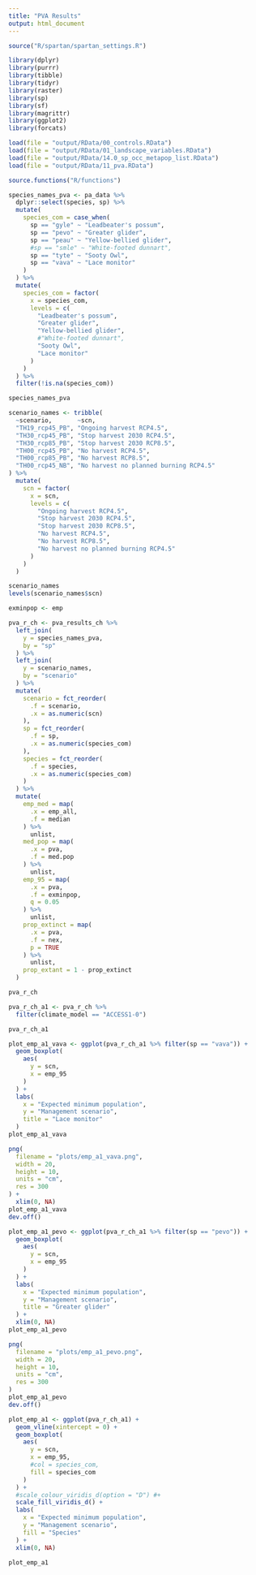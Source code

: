 ```yaml
---
title: "PVA Results"
output: html_document
---
```



```r
source("R/spartan/spartan_settings.R")
```


```r
library(dplyr)
library(purrr)
library(tibble)
library(tidyr)
library(raster)
library(sp)
library(sf)
library(magrittr)
library(ggplot2)
library(forcats)
```

```r
load(file = "output/RData/00_controls.RData")
load(file = "output/RData/01_landscape_variables.RData")
load(file = "output/RData/14.0_sp_occ_metapop_list.RData")
load(file = "output/RData/11_pva.RData")
```

```r
source.functions("R/functions")
```

```r
species_names_pva <- pa_data %>%
  dplyr::select(species, sp) %>%
  mutate(
    species_com = case_when(
      sp == "gyle" ~ "Leadbeater's possum",
      sp == "pevo" ~ "Greater glider",
      sp == "peau" ~ "Yellow-bellied glider",
      #sp == "smle" ~ "White-footed dunnart",
      sp == "tyte" ~ "Sooty Owl",
      sp == "vava" ~ "Lace monitor"
    )
  ) %>%
  mutate(
    species_com = factor(
      x = species_com,
      levels = c(
        "Leadbeater's possum",
        "Greater glider",
        "Yellow-bellied glider",
        #"White-footed dunnart",
        "Sooty Owl",
        "Lace monitor"
      )
    )
  ) %>%
  filter(!is.na(species_com))

species_names_pva
```


```r
scenario_names <- tribble(
  ~scenario,       ~scn,
  "TH19_rcp45_PB", "Ongoing harvest RCP4.5",
  "TH30_rcp45_PB", "Stop harvest 2030 RCP4.5",
  "TH30_rcp85_PB", "Stop harvest 2030 RCP8.5",
  "TH00_rcp45_PB", "No harvest RCP4.5",
  "TH00_rcp85_PB", "No harvest RCP8.5",
  "TH00_rcp45_NB", "No harvest no planned burning RCP4.5"
) %>%
  mutate(
    scn = factor(
      x = scn,
      levels = c(
        "Ongoing harvest RCP4.5",
        "Stop harvest 2030 RCP4.5",
        "Stop harvest 2030 RCP8.5",
        "No harvest RCP4.5",
        "No harvest RCP8.5",
        "No harvest no planned burning RCP4.5"
      )
    )
  )

scenario_names
levels(scenario_names$scn)
```



```r
exminpop <- emp

pva_r_ch <- pva_results_ch %>%
  left_join(
    y = species_names_pva,
    by = "sp"
  ) %>%
  left_join(
    y = scenario_names,
    by = "scenario"
  ) %>%
  mutate(
    scenario = fct_reorder(
      .f = scenario,
      .x = as.numeric(scn)
    ),
    sp = fct_reorder(
      .f = sp,
      .x = as.numeric(species_com)
    ),
    species = fct_reorder(
      .f = species,
      .x = as.numeric(species_com)
    )
  ) %>%
  mutate(
    emp_med = map(
      .x = emp_all,
      .f = median
    ) %>%
      unlist,
    med_pop = map(
      .x = pva,
      .f = med.pop
    ) %>%
      unlist,
    emp_95 = map(
      .x = pva,
      .f = exminpop,
      q = 0.05
    ) %>%
      unlist,
    prop_extinct = map(
      .x = pva,
      .f = nex,
      p = TRUE
    ) %>%
      unlist,
    prop_extant = 1 - prop_extinct
  )

pva_r_ch
```

```r
pva_r_ch_a1 <- pva_r_ch %>%
  filter(climate_model == "ACCESS1-0")

pva_r_ch_a1
```


```r
plot_emp_a1_vava <- ggplot(pva_r_ch_a1 %>% filter(sp == "vava")) +
  geom_boxplot(
    aes(
      y = scn,
      x = emp_95
    ) 
  ) +
  labs(
    x = "Expected minimum population",
    y = "Management scenario",
    title = "Lace monitor"
  )
plot_emp_a1_vava
```

```r
png(
  filename = "plots/emp_a1_vava.png",
  width = 20,
  height = 10,
  units = "cm",
  res = 300
) +
  xlim(0, NA)
plot_emp_a1_vava
dev.off()
```


```r
plot_emp_a1_pevo <- ggplot(pva_r_ch_a1 %>% filter(sp == "pevo")) +
  geom_boxplot(
    aes(
      y = scn,
      x = emp_95
    ) 
  ) +
  labs(
    x = "Expected minimum population",
    y = "Management scenario",
    title = "Greater glider"
  ) +
  xlim(0, NA)
plot_emp_a1_pevo
```

```r
png(
  filename = "plots/emp_a1_pevo.png",
  width = 20,
  height = 10,
  units = "cm",
  res = 300
)
plot_emp_a1_pevo
dev.off()
```

```r
plot_emp_a1 <- ggplot(pva_r_ch_a1) +
  geom_vline(xintercept = 0) +
  geom_boxplot(
    aes(
      y = scn,
      x = emp_95,
      #col = species_com,
      fill = species_com
    ) 
  ) +
  #scale_colour_viridis_d(option = "D") #+
  scale_fill_viridis_d() +
  labs(
    x = "Expected minimum population",
    y = "Management scenario",
    fill = "Species"
  ) +
  xlim(0, NA)

plot_emp_a1
```




